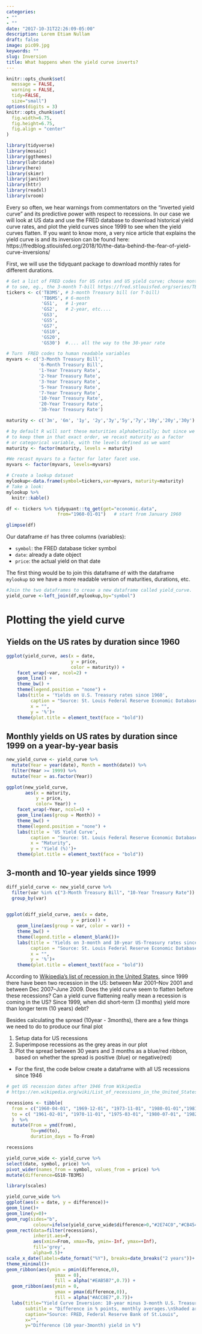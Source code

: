 ```yaml
---
categories:
- ""
- ""
date: "2017-10-31T22:26:09-05:00"
description: Lorem Etiam Nullam
draft: false
image: pic09.jpg
keywords: ""
slug: Inversion
title: What happens when the yield curve inverts?
---
```


```r
knitr::opts_chunk$set(
  message = FALSE, 
  warning = FALSE, 
  tidy=FALSE,     
  size="small")   
options(digits = 3)
knitr::opts_chunk$set(
  fig.width=6.75, 
  fig.height=6.75,
  fig.align = "center"
)
```


```r
library(tidyverse)
library(mosaic)
library(ggthemes)
library(lubridate)
library(here)
library(skimr)
library(janitor)
library(httr)
library(readxl)
library(vroom)
```

Every so often, we hear warnings from commentators on the “inverted yield curve” and its predictive power with respect to recessions. In our case we will look at US data and use the FRED database to download historical yield curve rates, and plot the yield curves since 1999 to see when the yield curves flatten. If you want to know more, a very nice article that explains the yield curve is and its inversion can be found here: https://fredblog.stlouisfed.org/2018/10/the-data-behind-the-fear-of-yield-curve-inversions/

First, we will use the tidyquant package to download monthly rates for different durations.
```r
# Get a list of FRED codes for US rates and US yield curve; choose monthly frequency
# to see, eg., the 3-month T-bill https://fred.stlouisfed.org/series/TB3MS
tickers <- c('TB3MS', # 3-month Treasury bill (or T-bill)
             'TB6MS', # 6-month
             'GS1',   # 1-year
             'GS2',   # 2-year, etc....
             'GS3',
             'GS5',
             'GS7',
             'GS10',
             'GS20',
             'GS30')  #.... all the way to the 30-year rate

# Turn  FRED codes to human readable variables
myvars <- c('3-Month Treasury Bill',
            '6-Month Treasury Bill',
            '1-Year Treasury Rate',
            '2-Year Treasury Rate',
            '3-Year Treasury Rate',
            '5-Year Treasury Rate',
            '7-Year Treasury Rate',
            '10-Year Treasury Rate',
            '20-Year Treasury Rate',
            '30-Year Treasury Rate')

maturity <- c('3m', '6m', '1y', '2y','3y','5y','7y','10y','20y','30y')

# by default R will sort these maturities alphabetically; but since we want
# to keep them in that exact order, we recast maturity as a factor 
# or categorical variable, with the levels defined as we want
maturity <- factor(maturity, levels = maturity)

#We recast myvars to a factor for later facet use.
myvars <- factor(myvars, levels=myvars)

# Create a lookup dataset
mylookup<-data.frame(symbol=tickers,var=myvars, maturity=maturity)
# Take a look:
mylookup %>% 
  knitr::kable()
```

```r
df <- tickers %>% tidyquant::tq_get(get="economic.data", 
                   from="1960-01-01")   # start from January 1960

glimpse(df)
```

Our dataframe `df` has three columns (variables):

- `symbol`: the FRED database ticker symbol
- `date`: already a date object
- `price`: the actual yield on that date

The first thing would be to join this dataframe `df` with the dataframe `mylookup` so we have a more readable version of maturities, durations, etc.

```r
#Join the two dataframes to creae a new dataframe called yield_curve.
yield_curve <-left_join(df,mylookup,by="symbol") 
```

# Plotting the yield curve
## Yields on the US rates by duration since 1960

```r
ggplot(yield_curve, aes(x = date, 
                        y = price, 
                        color = maturity)) +
    facet_wrap(~var, ncol=2) +
    geom_line() +
    theme_bw() +
    theme(legend.position = "none") +
    labs(title = 'Yields on U.S. Treasury rates since 1960', 
         caption = "Source: St. Louis Federal Reserve Economic Database (FRED)",
         x = "", 
         y = '%')+
    theme(plot.title = element_text(face = "bold"))
```

## Monthly yields on US rates by duration since 1999 on a year-by-year basis
```r
new_yield_curve <- yield_curve %>%
  mutate(Year = year(date), Month = month(date)) %>%
  filter(Year >= 1999) %>% 
  mutate(Year = as.factor(Year))

ggplot(new_yield_curve, 
       aes(x = maturity, 
           y = price,
           color= Year)) +
    facet_wrap(~Year, ncol=4) +
    geom_line(aes(group = Month)) +
    theme_bw() +
    theme(legend.position = "none") +
    labs(title = 'US Yield Curve', 
         caption = "Source: St. Louis Federal Reserve Economic Database (FRED)",
         x = "Maturity", 
         y = 'Yield (%)')+
    theme(plot.title = element_text(face = "bold"))
```

## 3-month and 10-year yields since 1999
```r
diff_yield_curve <- new_yield_curve %>% 
  filter(var %in% c("3-Month Treasury Bill", "10-Year Treasury Rate")) %>% 
  group_by(var)
  

ggplot(diff_yield_curve, aes(x = date, 
                        y = price)) +
    geom_line(aes(group = var, color = var)) +
    theme_bw() +
    theme(legend.title = element_blank())+
    labs(title = 'Yields on 3-month and 10-year US-Treasury rates since 1999', 
         caption = "Source: St. Louis Federal Reserve Economic Database (FRED)",
         x = "", 
         y = '%')+
    theme(plot.title = element_text(face = "bold"))
```

According to [Wikipedia's list of recession in the United States](https://en.wikipedia.org/wiki/List_of_recessions_in_the_United_States), since 1999 there have been two recession in the US: between Mar 2001–Nov 2001 and between Dec 2007–June 2009. Does the yield curve seem to flatten before these recessions? Can a yield curve flattening really mean a recession is coming in the US? Since 1999, when did short-term (3 months) yield more than longer term (10 years) debt?



Besides calculating the spread (10year - 3months), there are a few things we need to do to produce our final plot

1. Setup data for US recessions 
1. Superimpose recessions as the grey areas in our plot
1. Plot the spread between 30 years and 3 months as a blue/red ribbon, based on whether the spread is positive (blue) or negative(red)


- For the first, the code below create a dataframe with all US recessions since 1946

```r
# get US recession dates after 1946 from Wikipedia 
# https://en.wikipedia.org/wiki/List_of_recessions_in_the_United_States

recessions <- tibble(
  from = c("1960-04-01", "1969-12-01", "1973-11-01", "1980-01-01","1981-07-01", "1990-07-01", "2001-03-01", "2007-12-01"),  
  to = c( "1961-02-01", "1970-11-01", "1975-03-01", "1980-07-01", "1982-11-01", "1991-03-01", "2001-11-01", "2009-06-01") 
  )  %>% 
  mutate(From = ymd(from), 
         To=ymd(to),
         duration_days = To-From)

recessions
```

```r
yield_curve_wide <- yield_curve %>% 
select(date, symbol, price) %>% 
pivot_wider(names_from = symbol, values_from = price) %>% 
mutate(difference=GS10-TB3MS)
```

```r
library(scales)

yield_curve_wide %>% 
ggplot(aes(x = date, y = difference))+
geom_line()+
geom_line(y=0)+
geom_rug(sides="b",
          colour=ifelse(yield_curve_wide$difference>0,"#2E74C0","#CB454A"))+
geom_rect(data=filter(recessions), 
          inherit.aes=F, 
          aes(xmin=From, xmax=To, ymin=-Inf, ymax=+Inf), 
          fill='grey', 
          alpha=0.5)+
scale_x_date(labels=date_format("%Y"), breaks=date_breaks("2 years"))+
theme_minimal()+
geom_ribbon(aes(ymin = pmin(difference,0), 
                  ymax = 0), 
                  fill = alpha("#EAB5B7",0.7)) +
  geom_ribbon(aes(ymin = 0, 
                  ymax = pmax(difference,0)), 
                  fill = alpha("#ACC8E7",0.7))+
  labs(title="Yield Curve Inversion: 10-year minus 3-month U.S. Treasury rates", 
       subtitle = "Difference in % points, monthly averages.\nShaded areas correspond to recessions",
       caption="Source: FRED, Federal Reserve Bank of St.Louis",
       x="",
       y="Difference (10 year-3month) yield in %")
```

